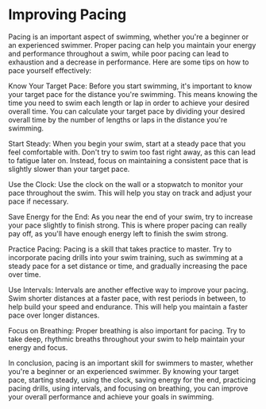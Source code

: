 # Improving Pacing
Pacing is an important aspect of swimming, whether you're a beginner or an experienced swimmer. Proper pacing can help you maintain your energy and performance throughout a swim, while poor pacing can lead to exhaustion and a decrease in performance. Here are some tips on how to pace yourself effectively:

Know Your Target Pace: Before you start swimming, it's important to know your target pace for the distance you're swimming. This means knowing the time you need to swim each length or lap in order to achieve your desired overall time. You can calculate your target pace by dividing your desired overall time by the number of lengths or laps in the distance you're swimming.

Start Steady: When you begin your swim, start at a steady pace that you feel comfortable with. Don't try to swim too fast right away, as this can lead to fatigue later on. Instead, focus on maintaining a consistent pace that is slightly slower than your target pace.

Use the Clock: Use the clock on the wall or a stopwatch to monitor your pace throughout the swim. This will help you stay on track and adjust your pace if necessary.

Save Energy for the End: As you near the end of your swim, try to increase your pace slightly to finish strong. This is where proper pacing can really pay off, as you'll have enough energy left to finish the swim strong.

Practice Pacing: Pacing is a skill that takes practice to master. Try to incorporate pacing drills into your swim training, such as swimming at a steady pace for a set distance or time, and gradually increasing the pace over time.

Use Intervals: Intervals are another effective way to improve your pacing. Swim shorter distances at a faster pace, with rest periods in between, to help build your speed and endurance. This will help you maintain a faster pace over longer distances.

Focus on Breathing: Proper breathing is also important for pacing. Try to take deep, rhythmic breaths throughout your swim to help maintain your energy and focus.

In conclusion, pacing is an important skill for swimmers to master, whether you're a beginner or an experienced swimmer. By knowing your target pace, starting steady, using the clock, saving energy for the end, practicing pacing drills, using intervals, and focusing on breathing, you can improve your overall performance and achieve your goals in swimming.